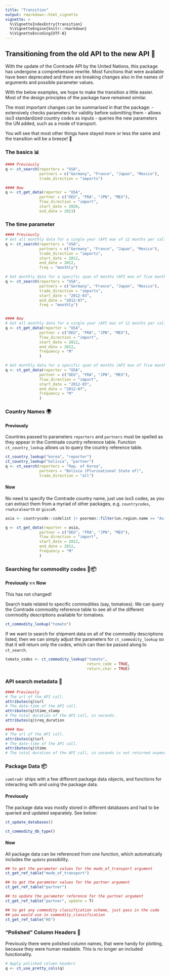 ```yaml
---
title: "Transition"
output: rmarkdown::html_vignette
vignette: >
  %\VignetteIndexEntry{transition}
  %\VignetteEngine{knitr::rmarkdown}
  %\VignetteEncoding{UTF-8}
---
```



## Transitioning from the old API to the new API 🔄

With the update of the Comtrade API by the United Nations, this package has
undergone a comprehensive rewrite. Most functions that were available have been
deprecated and there are breaking changes also in the names of arguments and 
possible parameter values. 

With the below examples, we hope to make the transition a little easier. Most 
of the design principles of the package have remained similar. 

The most important changes can be summarised in that the package: 
- extensively checks parameters for validity before submitting 
them
- allows iso3 standardized country codes as inputs
- queries the new parameters the UN added, such as a mode of transport.

You will see that most other things have stayed more or less the same and the 
transition will be a breeze! 💨

### The basics 📊


```r
#### Previously
q <- ct_search(reporters = "USA", 
               partners = c("Germany", "France", "Japan", "Mexico"), 
               trade_direction = "imports")

#### Now
q <- ct_get_data(reporter = "USA", 
               partner = c("DEU", "FRA", "JPN", "MEX"), 
               flow_direction = "import",
               start_date = 2020,
               end_date = 2023)
```

### The time parameter

```r
#### Previously
# Get all monthly data for a single year (API max of 12 months per call).
q <- ct_search(reporters = "USA", 
               partners = c("Germany", "France", "Japan", "Mexico"), 
               trade_direction = "imports", 
               start_date = 2012, 
               end_date = 2012, 
               freq = "monthly")

# Get monthly data for a specific span of months (API max of five months per call).
q <- ct_search(reporters = "USA", 
               partners = c("Germany", "France", "Japan", "Mexico"), 
               trade_direction = "imports", 
               start_date = "2012-03", 
               end_date = "2012-07", 
               freq = "monthly")


#### Now
# Get all monthly data for a single year (API max of 12 months per call).
q <- ct_get_data(reporter = "USA", 
               partner = c("DEU", "FRA", "JPN", "MEX"), 
               flow_direction = "import",
               start_date = 2012, 
               end_date = 2012, 
               frequency = "M"
               )

# Get monthly data for a specific span of months (API max of five months per call).
q <- ct_get_data(reporter = "USA", 
               partner = c("DEU", "FRA", "JPN", "MEX"), 
               flow_direction = "import",
               start_date = "2012-03", 
               end_date = "2012-07", 
               frequency = "M"
               )
```



### Country Names 🌍

#### Previously
Countries passed to parameters `reporters` and `partners` must be spelled as they appear in the Comtrade country reference table. Function `ct_country_lookup` allows us to query the country reference table.
```r
ct_country_lookup("korea", "reporter")
ct_country_lookup("bolivia", "partner")
q <- ct_search(reporters = "Rep. of Korea", 
               partners = "Bolivia (Plurinational State of)", 
               trade_direction = "all")
```

#### Now
No need to specify the Comtrade country name, just use iso3 codes, as you can extract them from a myriad of other packages, e.g. `countrycodes`, `rnaturalearth` or `giscoR`.

```r

asia <- countrycode::codelist |> poorman::filter(un.region.name == "Asia") |> poorman::pull(iso3c)

q <- ct_get_data(reporter = asia, 
               partner = c("DEU", "FRA", "JPN", "MEX"), 
               flow_direction = "import",
               start_date = 2012, 
               end_date = 2012, 
               frequency = "M"
               )
```

### Searching for commodity codes 🚢📦

#### Previously == Now

This has not changed!

Search trade related to specific commodities (say, tomatoes). We can query the Comtrade commodity reference table to see all of the different commodity descriptions available for tomatoes.
```r
ct_commodity_lookup("tomato")
```
If we want to search for shipment data on all of the commodity descriptions listed, then we can simply adjust the parameters for `ct_commodity_lookup` so that it will return only the codes, which can then be passed along to `ct_search`.
```r
tomato_codes <- ct_commodity_lookup("tomato", 
                                    return_code = TRUE, 
                                    return_char = TRUE)
```


### API search metadata 📑


```r
#### Previously
# The url of the API call.
attributes(q)$url
# The date-time of the API call.
attributes(q)$time_stamp
# The total duration of the API call, in seconds.
attributes(q)$req_duration

#### Now
# The url of the API call.
attributes(q)$url
# The date-time of the API call.
attributes(q)$time
# The total duration of the API call, in seconds is not returned anymore!
```



### Package Data 📦

`comtradr` ships with a few different package data objects, and functions for interacting with and using the package data.

#### Previously

The package data was mostly stored in different databases and had to be queried and updated separately. See below:

```r
ct_update_databases()

ct_commodity_db_type()
```

#### Now

All package data can be referenced from one function, which automatically includes the `update` possibility. 

```r
## to get the parameter values for the mode_of_transport argument
ct_get_ref_table("mode_of_transport")

## to get the parameter values for the partner argument
ct_get_ref_table("partner")

## to update the parameter reference for the partner argument
ct_get_ref_table("partner", update = T)

## to get any commodity classification scheme, just pass in the code
## you would use in commodity_classification
ct_get_ref_table("HS")
```



### "Polished" Column Headers 🎨

Previously there were polished column names, that were handy for plotting, 
because they were human readable. This is no longer an included functionality.

```r
# Apply polished column headers
q <- ct_use_pretty_cols(q)
```
